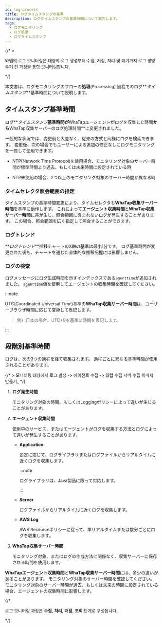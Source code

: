 ```yaml
---
id: log-process
title: ログタイムスタンプの基準
description: ログタイムスタンプの基準時間について案内します。
tags:
  - ログモニタリング
  - ログ処理
  - ログタイムスタンプ
---
```


{/* >

와탭의 로그 모니터링은 대량의 로그 생성부터 수집, 저장, 처리 및 폐기까지 로그 생명 주기 전 과정을 통합 모니터링합니다.

*/}

本文書は、ログモニタリングのフローの**処理**(Processing) 過程でのログ**_タイムスタンプ_**基準時間について説明します。

## タイムスタンプ基準時間

<ImgLang img="log-timestamp.png" desc="ログタイムスタンプ基準時間の変更" />

ログ**_タイムスタンプ_**基準時間が**WhaTapエージェントがログを収集した時間**から**WhaTap収集サーバーのログ処理時間**に変更されました。

一般的な状況では、変更前と大差なく、従来の方式と同様にログを検索できます。 変更後、次の場合でもユーザーによる追加の修正なしにログモニタリングを一貫して使用できます。

- NTP(Network Time Protocol)を使用場合、モニタリング対象のサーバー時間が標準時間より過去、もしくは未来時間に設定されている時

- NTP未使用の場合、2つ以上のモニタリング対象のサーバー時間が異なる時

### タイムセレクタ照会範囲の指定

タイムスタンプの基準時間変更により、タイムセレクタも**WhaTap収集サーバー時間**を基準に動作します。 これによって**エージェント収集時間**と**WhaTap収集サーバー時間**に差が生じ、照会範囲に含まれないログが発生することがあります。 この場合、照会範囲を広く指定して照会することができます。

### ログトレンド

**_ログトレンド_**推移チャートのX軸の基準は最小1分です。 ログ基準時間が変更された後も、チャートを通じた全体的な推移把握には影響しません。

### ログの検索

ログメッセージにログ生成時間を示すインデックスである`agenttime`が追加されました。 `agenttime`値を使用してエージェントの収集時間を確認してください。

:::note 

UTC(Coordinated Universal Time)基準の**WhaTap収集サーバー時間**は、ユーザーブラウザ時間に応じて変換して表記します。

> 例）日本の場合、UTC+9を基準に時間を表記します。 

:::

## 段階別基準時間

ログは、次の3つの過程を経て収集されます。 過程ごとに異なる基準時間が使用されることがあります。 

{/* > 
모니터링 대상에서 로그 발생 -> 에이전트 수집 -> 와탭 수집 서버 수집
이미지 만들기_
*/}

1. **ログ発生時間**

   モニタリング対象の時間、もしくはLoggingポリシーによって違いが生じることがあります。 

2. **エージェント収集時間** 

   使用中のサービス、またはエージェントがログを収集する方法とログによって違いが発生することがあります。 

   - **Application**

     設定に応じて、ログライブラリまたはログファイルからリアルタイムに近くログを収集します。

     :::note 

     ログライブラリは、Java製品に限って対応します。 

     :::

   - **Server** 

     ログファイルからリアルタイムに近くログを収集します。 

   - **AWS Log**

     AWS Resourceポリシーに従って、準リアルタイムまたは数分ごとにログを収集します。 

3. **WhaTap収集サーバー時間**

   モニタリング対象、またはログの作成方法に関係なく、収集サーバーに保存される時間を使用します。 

**WhaTapエージェント収集時間**と**WhaTap収集サーバー時間**には、多少の違いがあることがあります。 モニタリング対象のサーバー時間を確認してください。 モニタリング対象のサーバー時間が過去、もしくは未来の時間に設定されている場合、エージェントの収集時間に影響します。

{/* 

로그 모니터링 과정은 **수집**, **처리**, **저장**, **조회** 단계로 구성됩니다. 

*/}
